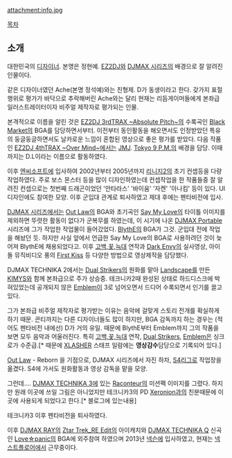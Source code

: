 attachment:info.jpg

[[목차]]
== 소개 ==
대한민국의 [[디자이너]]. 본명은 정현예. [[EZ2DJ]]와 [[DJMAX 시리즈]]의 배경으로 잘 알려진 인물이다.

같은 디자이너였던 Ache(본명 정석예)와는 친형제. D가 동생이라고 한다. 갖가지 표절 행위로 평가가 바닥으로 추락해버린 Ache와는 달리 현재는 리듬게이머들에게 본좌급 일러스트레이터이자 비주얼 제작자로 평가되는 인물.

본격적으로 이름을 알린 것은 [[EZ2DJ 3rdTRAX ~Absolute Pitch~]]의 수록곡인 [[Black Market]]의 BGA를 담당하면서부터. 이전부터 동인활동을 해오면서도 인정받았던 특유의 둥글둥글하면서도 날카로운 느낌이 혼합된 영상으로 좋은 평가를 받았다. 다음 작품인 [[EZ2DJ 4thTRAX ~Over Mind~]]에서는 [[JMJ]]. [[Tokyo 9 P.M.]]의 배경을 담당. 이때까지는 D.L이라는 이름으로 활동하였다.

이후 [[엔씨소프트]]에 입사하여 2002년부터 2005년까지 [[리니지2]]의 초기 컨셉등을 다량 작업하였다. 주로 보스 몬스터 등을 많이 디자인하였는데 컨셉작업을 한 작품들중 잘 알려진 컨셉으로는 첫번째 드래곤이었던 '안타라스' '바이움' '자켄' '아나킴' 등이 있다. UI디자인에도 참여한 모양. 이후 군입대 관계로 퇴사하였고 제대 후에는 펜타비전에 입사.

[[DJMAX 시리즈]]에서는 [[Out Law]]의 BGA와 초기곡인 [[Say My Love]]의 타이틀 이미지를 제외하면 뚜렷한 활동이 없다가 군복무를 하였는데, 이 시기에 나온 [[DJMAX Portable]] 시리즈에 그가 작업한 작업물이 들어갔었다. [[BlythE]]의 BGA가 그것. 군입대 전에 작업을 해놨던 듯. 하지만 사실 앞에서 언급한 Say My Love의 BGA로 사용하려던 것이 늦어져 BlythE에 채용되었다고. 이후 [[고백,꽃,늑대]] 연작과 [[Dark Envy]]의 실사영상, 아이돌 뮤직비디오 풍의 [[First Kiss]] 등 다양한 방법으로 영상제작을 담당했다.

DJMAX TECHNIKA 2에서는 [[Dual Strikers]]의 원화를 맡아 [[Landscape]]를 만든 [[KIMYS]]와 함께 본좌급으로 주가 상승중. 테크니카2때 완성된 상태로 하드디스크에 박혀있었는데 공개되지 않은 [[Emblem]]이 3로 넘어오면서 드디어 수록되면서 인기를 끌고 있다.

그가 본좌급 비주얼 제작자로 평가받는 이유는 음악에 걸맞게 스토리 전개를 확실하게 하기 때문. 콘티까지는 다른 디자이너들도 많이 하지만, BGA 감독까지 하는 경우는 (적어도 펜타비전 내에선) D가 거의 유일. 때문에 BlythE부터 Emblem까지 그의 작품을 보면 모두 음악과 어울러진다. 특히 [[고백,꽃,늑대]] 연작, [[Dual Strikers]], [[Emblem]]은 싱크로가 수준급.[* 때문에 [[XLASHER]] 스태프 일람에는 '''영상감수'''담당으로 기록되어 있다.]

[[Out Law]] - Reborn 을 기점으로, DJMAX 시리즈에서 자진 하차, [[S4리그]]로 작업장을 옮겼다. S4에 가서도 원화활동과 영상 감독을 맡을 모양. 

그런데.... [[DJMAX TECHNIKA 3]]에 있는 [[Raconteur]]의 미션팩 이미지를 그렸다. 하지만 원래 이곳에 쓰일 그림은 아니었지만 테크니카3의 PD [[Xeronion]]과의 친분때문에 이곳에 사용되게 되었다고 한다.[* 블로그에 있는내용]

테크니카3 이후 펜타비전을 퇴사하였다. 

이후 [[DJMAX RAY]]의 [[Ztar Trek_RE Edit]]의 아이캐치와 [[DJMAX TECHNIKA Q]] 신곡인 [[Love☆panic]]의 BGA에 외주참여 하였으며 2013년 [[넥슨]]에 입사하였고, 현재는 [[넥스트플로어]]에서 근무중이다.
